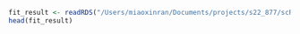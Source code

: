 

```r
fit_result <- readRDS("/Users/miaoxinran/Documents/projects/s22_877/scRNA_int/results/simulation/test/derived_data/human_pancreas_norm_complexBatch/acinar_0_2_1000/fit_result_acinar_type_change.rds")
head(fit_result)
```